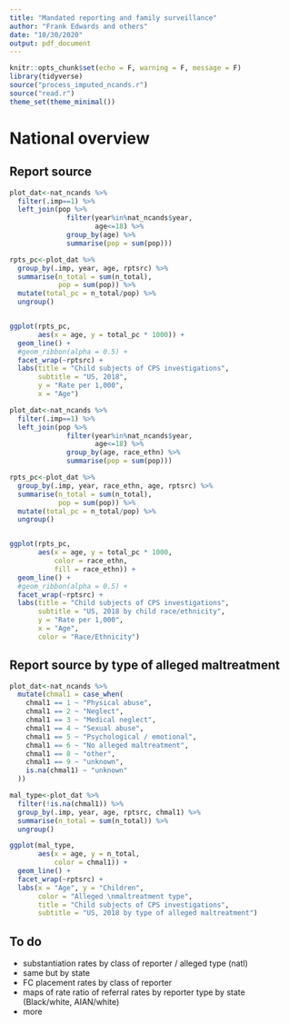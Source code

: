 ```yaml
---
title: "Mandated reporting and family surveillance"
author: "Frank Edwards and others"
date: "10/30/2020"
output: pdf_document
---
```


```r
knitr::opts_chunk$set(echo = F, warning = F, message = F)
library(tidyverse)
source("process_imputed_ncands.r")
source("read.r")
theme_set(theme_minimal())
```


# National overview

## Report source

```r
plot_dat<-nat_ncands %>% 
  filter(.imp==1) %>% 
  left_join(pop %>% 
              filter(year%in%nat_ncands$year,
                     age<=18) %>% 
              group_by(age) %>% 
              summarise(pop = sum(pop))) 

rpts_pc<-plot_dat %>% 
  group_by(.imp, year, age, rptsrc) %>% 
  summarise(n_total = sum(n_total),
            pop = sum(pop)) %>% 
  mutate(total_pc = n_total/pop) %>% 
  ungroup()


ggplot(rpts_pc,
       aes(x = age, y = total_pc * 1000)) + 
  geom_line() +
  #geom_ribbon(alpha = 0.5) +
  facet_wrap(~rptsrc) + 
  labs(title = "Child subjects of CPS investigations",
       subtitle = "US, 2018",
       y = "Rate per 1,000",
       x = "Age")

```


```r
plot_dat<-nat_ncands %>% 
  filter(.imp==1) %>% 
  left_join(pop %>% 
              filter(year%in%nat_ncands$year,
                     age<=18) %>% 
              group_by(age, race_ethn) %>% 
              summarise(pop = sum(pop))) 

rpts_pc<-plot_dat %>% 
  group_by(.imp, year, race_ethn, age, rptsrc) %>% 
  summarise(n_total = sum(n_total),
            pop = sum(pop)) %>% 
  mutate(total_pc = n_total/pop) %>% 
  ungroup()


ggplot(rpts_pc,
       aes(x = age, y = total_pc * 1000,
           color = race_ethn,
           fill = race_ethn)) + 
  geom_line() +
  #geom_ribbon(alpha = 0.5) +
  facet_wrap(~rptsrc) + 
  labs(title = "Child subjects of CPS investigations",
       subtitle = "US, 2018 by child race/ethnicity",
       y = "Rate per 1,000",
       x = "Age",
       color = "Race/Ethnicity")

```

## Report source by type of alleged maltreatment

```r
plot_dat<-nat_ncands %>% 
  mutate(chmal1 = case_when(
    chmal1 == 1 ~ "Physical abuse",
    chmal1 == 2 ~ "Neglect",
    chmal1 == 3 ~ "Medical neglect",
    chmal1 == 4 ~ "Sexual abuse",
    chmal1 == 5 ~ "Psychological / emotional",
    chmal1 == 6 ~ "No alleged maltreatment",
    chmal1 == 8 ~ "other",
    chmal1 == 9 ~ "unknown",
    is.na(chmal1) ~ "unknown"
  ))

mal_type<-plot_dat %>% 
  filter(!is.na(chmal1)) %>% 
  group_by(.imp, year, age, rptsrc, chmal1) %>% 
  summarise(n_total = sum(n_total)) %>% 
  ungroup()

ggplot(mal_type,
       aes(x = age, y = n_total,
           color = chmal1)) +
  geom_line() + 
  facet_wrap(~rptsrc) + 
  labs(x = "Age", y = "Children",
       color = "Alleged \nmaltreatment type",
       title = "Child subjects of CPS investigations",
       subtitle = "US, 2018 by type of alleged maltreatment")
```



## To do 

- substantiation rates by class of reporter / alleged type (natl)
- same but by state
- FC placement rates by class of reporter
- maps of rate ratio of referral rates by reporter type by state (Black/white, AIAN/white)
- more
